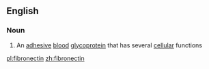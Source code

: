 ==English==

===Noun===
{{wikipedia}}
{{en-noun|s|-}}

# {{biochemistry}} An [[adhesive]] [[blood]] [[glycoprotein]] that has several [[cellular]] functions

[[pl:fibronectin]]
[[zh:fibronectin]]